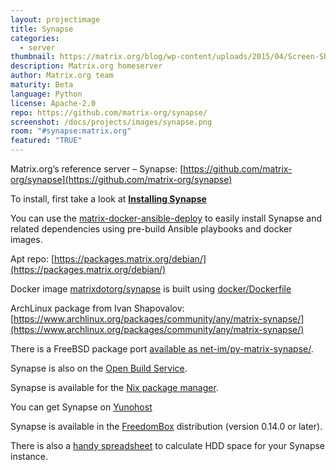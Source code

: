```yaml
---
layout: projectimage
title: Synapse
categories:
  - server
thumbnail: https://matrix.org/blog/wp-content/uploads/2015/04/Screen-Shot-2015-04-29-at-00.28.25-400x284.png
description: Matrix.org homeserver
author: Matrix.org team
maturity: Beta
language: Python
license: Apache-2.0
repo: https://github.com/matrix-org/synapse/
screenshot: /docs/projects/images/synapse.png
room: "#synapse:matrix.org"
featured: "TRUE"
---
```


Matrix.org’s reference server – Synapse: [https://github.com/matrix-org/synapse](https://github.com/matrix-org/synapse)

To install, first take a look at **[Installing Synapse](https://matrix.org/docs/guides/installing-synapse)**

You can use the [matrix-docker-ansible-deploy](https://github.com/spantaleev/matrix-docker-ansible-deploy) to easily install Synapse and related dependencies using pre-build Ansible playbooks and docker images.

Apt repo: [https://packages.matrix.org/debian/](https://packages.matrix.org/debian/)

Docker image [matrixdotorg/synapse](https://hub.docker.com/r/matrixdotorg/synapse/) is built using [docker/Dockerfile](https://github.com/matrix-org/synapse/tree/master/docker)

ArchLinux package from Ivan Shapovalov: [https://www.archlinux.org/packages/community/any/matrix-synapse/](https://www.archlinux.org/packages/community/any/matrix-synapse/)

There is a FreeBSD package port [available as net-im/py-matrix-synapse/](http://www.freshports.org/net-im/py-matrix-synapse/).

Synapse is also on the [Open Build Service](https://obs.infoserver.lv/project/show/matrix-synapse).

Synapse is available for the [Nix package manager](https://github.com/NixOS/nixpkgs/blob/master/nixos/modules/services/misc/matrix-synapse.nix).

You can get Synapse on [Yunohost](https://github.com/YunoHost-Apps/synapse_ynh)

Synapse is available in the [FreedomBox](https://freedombox.org) distribution (version 0.14.0 or later).

There is also a [handy spreadsheet](https://matrix.org/docs/projects/other/hdd-space-calc-for-synapse.html) to calculate HDD space for your Synapse instance.
